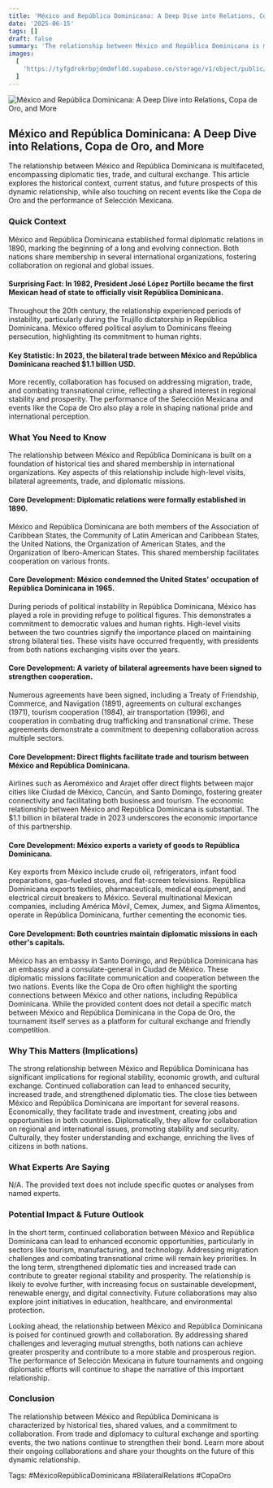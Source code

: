 ```yaml
---
title: 'México and República Dominicana: A Deep Dive into Relations, Copa de Oro, and More'
date: '2025-06-15'
tags: []
draft: false
summary: 'The relationship between México and República Dominicana is multifaceted, encompassing diplomatic ties, trade, and cultural exchange. This article explores the historical context, current status, and future prospects of this dynamic relationship, while also touching on recent events like the Copa de Oro and the performance of Selección Mexicana.'
images:
  [
    'https://tyfgdrokrbpjdmdmfldd.supabase.co/storage/v1/object/public/image/2025-06-15-00-03-35-844-04-00.jpg',
  ]
---
```


![México and República Dominicana: A Deep Dive into Relations, Copa de Oro, and More](https://tyfgdrokrbpjdmdmfldd.supabase.co/storage/v1/object/public/image/2025-06-15-00-03-35-844-04-00.jpg)

## México and República Dominicana: A Deep Dive into Relations, Copa de Oro, and More

The relationship between México and República Dominicana is multifaceted, encompassing diplomatic ties, trade, and cultural exchange. This article explores the historical context, current status, and future prospects of this dynamic relationship, while also touching on recent events like the Copa de Oro and the performance of Selección Mexicana.

### Quick Context

México and República Dominicana established formal diplomatic relations in 1890, marking the beginning of a long and evolving connection. Both nations share membership in several international organizations, fostering collaboration on regional and global issues.

#### Surprising Fact: In 1982, President José López Portillo became the first Mexican head of state to officially visit República Dominicana.

Throughout the 20th century, the relationship experienced periods of instability, particularly during the Trujillo dictatorship in República Dominicana. México offered political asylum to Dominicans fleeing persecution, highlighting its commitment to human rights.

#### Key Statistic: In 2023, the bilateral trade between México and República Dominicana reached $1.1 billion USD.

More recently, collaboration has focused on addressing migration, trade, and combating transnational crime, reflecting a shared interest in regional stability and prosperity. The performance of the Selección Mexicana and events like the Copa de Oro also play a role in shaping national pride and international perception.

### What You Need to Know

The relationship between México and República Dominicana is built on a foundation of historical ties and shared membership in international organizations. Key aspects of this relationship include high-level visits, bilateral agreements, trade, and diplomatic missions.

#### Core Development: Diplomatic relations were formally established in 1890.

México and República Dominicana are both members of the Association of Caribbean States, the Community of Latin American and Caribbean States, the United Nations, the Organization of American States, and the Organization of Ibero-American States. This shared membership facilitates cooperation on various fronts.

#### Core Development: México condemned the United States' occupation of República Dominicana in 1965.

During periods of political instability in República Dominicana, México has played a role in providing refuge to political figures. This demonstrates a commitment to democratic values and human rights. High-level visits between the two countries signify the importance placed on maintaining strong bilateral ties. These visits have occurred frequently, with presidents from both nations exchanging visits over the years.

#### Core Development: A variety of bilateral agreements have been signed to strengthen cooperation.

Numerous agreements have been signed, including a Treaty of Friendship, Commerce, and Navigation (1891), agreements on cultural exchanges (1971), tourism cooperation (1984), air transportation (1996), and cooperation in combating drug trafficking and transnational crime. These agreements demonstrate a commitment to deepening collaboration across multiple sectors.

#### Core Development: Direct flights facilitate trade and tourism between México and República Dominicana.

Airlines such as Aeroméxico and Arajet offer direct flights between major cities like Ciudad de México, Cancún, and Santo Domingo, fostering greater connectivity and facilitating both business and tourism. The economic relationship between México and República Dominicana is substantial. The $1.1 billion in bilateral trade in 2023 underscores the economic importance of this partnership.

#### Core Development: México exports a variety of goods to República Dominicana.

Key exports from México include crude oil, refrigerators, infant food preparations, gas-fueled stoves, and flat-screen televisions. República Dominicana exports textiles, pharmaceuticals, medical equipment, and electrical circuit breakers to México. Several multinational Mexican companies, including América Móvil, Cemex, Jumex, and Sigma Alimentos, operate in República Dominicana, further cementing the economic ties.

#### Core Development: Both countries maintain diplomatic missions in each other's capitals.

México has an embassy in Santo Domingo, and República Dominicana has an embassy and a consulate-general in Ciudad de México. These diplomatic missions facilitate communication and cooperation between the two nations. Events like the Copa de Oro often highlight the sporting connections between México and other nations, including República Dominicana. While the provided content does not detail a specific match between México and República Dominicana in the Copa de Oro, the tournament itself serves as a platform for cultural exchange and friendly competition.

### Why This Matters (Implications)

The strong relationship between México and República Dominicana has significant implications for regional stability, economic growth, and cultural exchange. Continued collaboration can lead to enhanced security, increased trade, and strengthened diplomatic ties. The close ties between México and República Dominicana are important for several reasons. Economically, they facilitate trade and investment, creating jobs and opportunities in both countries. Diplomatically, they allow for collaboration on regional and international issues, promoting stability and security. Culturally, they foster understanding and exchange, enriching the lives of citizens in both nations.

### What Experts Are Saying

N/A. The provided text does not include specific quotes or analyses from named experts.

### Potential Impact & Future Outlook

In the short term, continued collaboration between México and República Dominicana can lead to enhanced economic opportunities, particularly in sectors like tourism, manufacturing, and technology. Addressing migration challenges and combating transnational crime will remain key priorities. In the long term, strengthened diplomatic ties and increased trade can contribute to greater regional stability and prosperity. The relationship is likely to evolve further, with increasing focus on sustainable development, renewable energy, and digital connectivity. Future collaborations may also explore joint initiatives in education, healthcare, and environmental protection.

Looking ahead, the relationship between México and República Dominicana is poised for continued growth and collaboration. By addressing shared challenges and leveraging mutual strengths, both nations can achieve greater prosperity and contribute to a more stable and prosperous region. The performance of Selección Mexicana in future tournaments and ongoing diplomatic efforts will continue to shape the narrative of this important relationship.

### Conclusion

The relationship between México and República Dominicana is characterized by historical ties, shared values, and a commitment to collaboration. From trade and diplomacy to cultural exchange and sporting events, the two nations continue to strengthen their bond. Learn more about their ongoing collaborations and share your thoughts on the future of this dynamic relationship.

Tags: #MéxicoRepúblicaDominicana #BilateralRelations #CopaOro
